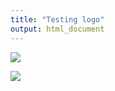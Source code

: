 ```yaml
---
title: "Testing logo"
output: html_document
---
```


<a href = "https://fmendez72.github.io/lidd/">
![](eprcWordcloud.png)


![](eprcWordcloud.png)
